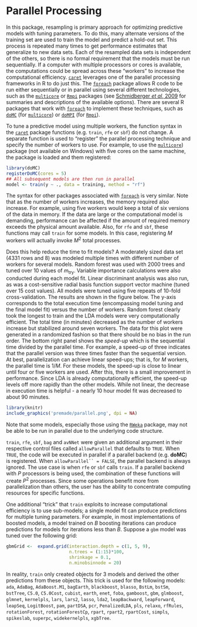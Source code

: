 # Parallel Processing

In this package, resampling is primary approach for optimizing predictive models with tuning parameters. To do this, many alternate versions of the training set are used to train the model and predict a hold-out set. This process is repeated many times to get performance estimates that generalize to new data sets. Each of the resampled data sets is independent of the others, so there is no formal requirement that the models must be run sequentially. If a computer with multiple processors or cores is available, the computations could be spread across these "workers" to increase the computational efficiency.  [`caret`](http://cran.r-project.org/web/packages/caret/index.html) leverages one of the parallel processing frameworks in R to do just this. The [`foreach`](http://cran.r-project.org/web/packages/foreach/index.html) package allows R code to be run either sequentially or in parallel using several different technologies, such as the [`multicore`](http://cran.r-project.org/web/packages/multicore/index.html) or [`Rmpi`](http://cran.r-project.org/web/packages/Rmpi/index.html) packages (see [Schmidberger *et al*, 2009](http://www.jstatsoft.org/v31/i01/paper) for summaries and descriptions of the available options). There are several R packages that work with [`foreach`](http://cran.r-project.org/web/packages/foreach/index.html) to implement these techniques, such as [`doMC`](http://cran.r-project.org/web/packages/doMC/index.html) (for [`multicore`](http://cran.r-project.org/web/packages/multicore/index.html)) or [`doMPI`](http://cran.r-project.org/web/packages/doMPI/index.html) (for [`Rmpi`](http://cran.r-project.org/web/packages/Rmpi/index.html)).

To tune a predictive model using multiple workers, the function syntax in the [`caret`](http://cran.r-project.org/web/packages/caret/index.html) package functions (e.g. `train`,  `rfe` or `sbf`) do not change. A separate function is used to "register" the parallel processing technique and specify the number of workers to use. For example, to use the [`multicore`](http://cran.r-project.org/web/packages/multicore/index.html)) package (not available on Windows) with five cores on the same machine, the package is loaded and them registered:

```r
library(doMC)
registerDoMC(cores = 5)
## All subsequent models are then run in parallel
model <- train(y ~ ., data = training, method = "rf")
```

The syntax for other packages associated with [`foreach`](http://cran.r-project.org/web/packages/foreach/index.html) is very similar. Note that as the number of workers increases, the memory required also increase. For example, using five workers would keep a total of six versions of the data in memory. If the data are large or the computational model is demanding, performance can be affected if the amount of required memory exceeds the physical amount available. Also, for `rfe` and  `sbf`, these functions may call  `train` for some models. In this case, registering *M* workers will actually invoke *M*^2^ total processes.

Does this help reduce the time to fit models? A moderately sized data set (4331 rows and 8) was modeled multiple times with different number of workers for several models. Random forest was used with 2000 trees and tuned over 10 values of *m*~try~. Variable importance calculations were also conducted during each model fit. Linear discriminant analysis was also run, as was a cost-sensitive radial basis function support vector machine (tuned over 15 cost values). All models were tuned using five repeats of 10-fold cross-validation. The results are shown in the figure below. The y-axis corresponds to the total execution time (encompassing model tuning and the final model fit) versus the number of workers. Random forest clearly took the longest to train and the LDA models were very computationally efficient. The total time (in minutes) decreased as the number of workers increase but stabilized around seven workers. The data for this plot were generated in a randomized fashion so that there should be no bias in the run order. The bottom right panel shows the *speed-up* which is the sequential time divided by the parallel time. For example, a speed-up of three indicates that the parallel version was three times faster than the sequential version. At best, parallelization can achieve linear speed-ups; that is, for *M* workers, the parallel time is 1/*M*. For these models, the speed-up is close to linear until four or five workers are used. After this, there is a small improvement in performance. Since LDA is already computationally efficient, the speed-up levels off more rapidly than the other models. While not linear, the decrease in execution time is helpful - a nearly 10 hour model fit was decreased to about 90 minutes.

```r
library(knitr)
include_graphics('premade/parallel.png', dpi = NA)
```


Note that some models, especially those using the [`RWeka`](http://cran.r-project.org/web/packages/RWeka/index.html) package, may not be able to be run in parallel due to the underlying code structure.

`train`, `rfe`, `sbf`, `bag` and  `avNNet` were given an additional argument in their respective control files called  `allowParallel` that defaults to `TRUE`. When `TRUE`, the code will be executed in parallel if a parallel backend (e.g. **doMC**) is registered. When  `allowParallel`` = FALSE`, the parallel backend is always ignored. The use case is when `rfe` or `sbf` calls  `train`. If a parallel backend with *P* processors is being used, the combination of these functions will create *P*^2^ processes. Since some operations benefit more from parallelization than others, the user has the ability to concentrate computing resources for specific functions.

One additional "trick" that `train` exploits to increase computational efficiency is to use sub-models; a single model fit can produce predictions for multiple tuning parameters. For example, in most implementations of boosted models, a model trained on *B* boosting iterations can produce predictions for models for iterations less than *B*. Suppose a `gbm` model was tuned over the following grid:

``` r
gbmGrid <-  expand.grid(interaction.depth = c(1, 5, 9),
                        n.trees = (1:15)*100,
                        shrinkage = 0.1,
                        n.minobsinnode = 20)
```

In reality, `train` only created objects for 3 models and derived the other predictions from these objects. This trick is used for the following models: `ada`, `AdaBag`, `AdaBoost.M1`,
`bagEarth`, `blackboost`, `blasso`, `BstLm`, `bstSm`, `bstTree`, `C5.0`,
`C5.0Cost`, `cubist`, `earth`, `enet`, `foba`, `gamboost`, `gbm`,
`glmboost`, `glmnet`, `kernelpls`, `lars`, `lars2`, `lasso`, `lda2`,
`leapBackward`, `leapForward`, `leapSeq`, `LogitBoost`, `pam`,
`partDSA`, `pcr`, `PenalizedLDA`, `pls`, `relaxo`, `rfRules`,
`rotationForest`, `rotationForestCp`, `rpart`, `rpart2`, `rpartCost`,
`simpls`, `spikeslab`, `superpc`, `widekernelpls`, `xgbTree`.


